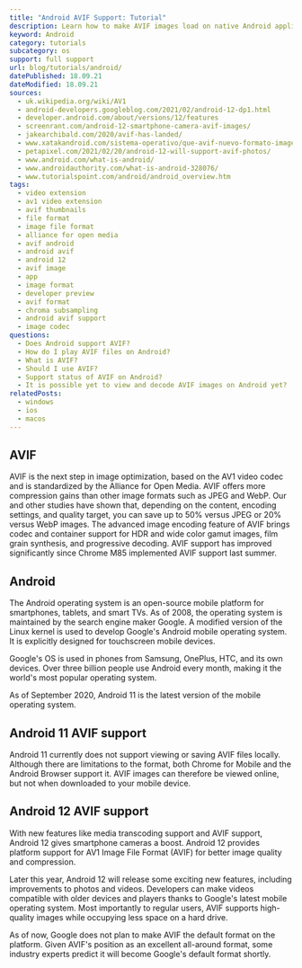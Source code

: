 ```yaml
---
title: "Android AVIF Support: Tutorial"
description: Learn how to make AVIF images load on native Android applications.
keyword: Android
category: tutorials
subcategory: os
support: full support
url: blog/tutorials/android/
datePublished: 18.09.21
dateModified: 18.09.21
sources:
  - uk.wikipedia.org/wiki/AV1
  - android-developers.googleblog.com/2021/02/android-12-dp1.html
  - developer.android.com/about/versions/12/features
  - screenrant.com/android-12-smartphone-camera-avif-images/
  - jakearchibald.com/2020/avif-has-landed/
  - www.xatakandroid.com/sistema-operativo/que-avif-nuevo-formato-imagen-que-llega-android-12-para-reemplazar-a-jpg
  - petapixel.com/2021/02/20/android-12-will-support-avif-photos/
  - www.android.com/what-is-android/
  - www.androidauthority.com/what-is-android-328076/
  - www.tutorialspoint.com/android/android_overview.htm
tags:
  - video extension
  - av1 video extension
  - avif thumbnails
  - file format
  - image file format
  - alliance for open media
  - avif android
  - android avif
  - android 12
  - avif image
  - app
  - image format
  - developer preview
  - avif format
  - chroma subsampling
  - android avif support
  - image codec
questions:
  - Does Android support AVIF?
  - How do I play AVIF files on Android?
  - What is AVIF?
  - Should I use AVIF?
  - Support status of AVIF on Android?
  - It is possible yet to view and decode AVIF images on Android yet?
relatedPosts:
  - windows
  - ios
  - macos
---
```


## AVIF

AVIF is the next step in image optimization, based on the AV1 video codec and is standardized by the Alliance for Open Media. AVIF offers more compression gains than other image formats such as JPEG and WebP. Our and other studies have shown that, depending on the content, encoding settings, and quality target, you can save up to 50% versus JPEG or 20% versus WebP images. The advanced image encoding feature of AVIF brings codec and container support for HDR and wide color gamut images, film grain synthesis, and progressive decoding. AVIF support has improved significantly since Chrome M85 implemented AVIF support last summer.

## Android

The Android operating system is an open-source mobile platform for smartphones, tablets, and smart TVs. As of 2008, the operating system is maintained by the search engine maker Google. A modified version of the Linux kernel is used to develop Google's Android mobile operating system. It is explicitly designed for touchscreen mobile devices.

Google's OS is used in phones from Samsung, OnePlus, HTC, and its own devices. Over three billion people use Android every month, making it the world's most popular operating system.

As of September 2020, Android 11 is the latest version of the mobile operating system.

## Android 11 AVIF support

Android 11 currently does not support viewing or saving AVIF files locally. Although there are limitations to the format, both Chrome for Mobile and the Android Browser support it. AVIF images can therefore be viewed online, but not when downloaded to your mobile device.

## Android 12 AVIF support

With new features like media transcoding support and AVIF support, Android 12 gives smartphone cameras a boost. Android 12 provides platform support for AV1 Image File Format (AVIF) for better image quality and compression.

Later this year, Android 12 will release some exciting new features, including improvements to photos and videos. Developers can make videos compatible with older devices and players thanks to Google's latest mobile operating system. Most importantly to regular users, AVIF supports high-quality images while occupying less space on a hard drive.

As of now, Google does not plan to make AVIF the default format on the platform. Given AVIF's position as an excellent all-around format, some industry experts predict it will become Google's default format shortly.
